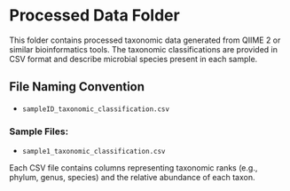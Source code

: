 # Processed Data Folder

This folder contains processed taxonomic data generated from QIIME 2 or similar bioinformatics tools. The taxonomic classifications are provided in CSV format and describe microbial species present in each sample.

## File Naming Convention
- `sampleID_taxonomic_classification.csv`

### Sample Files:
- `sample1_taxonomic_classification.csv`

Each CSV file contains columns representing taxonomic ranks (e.g., phylum, genus, species) and the relative abundance of each taxon.
